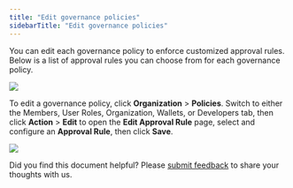 ```yaml
---
title: "Edit governance policies"
sidebarTitle: "Edit governance policies"
---
```


You can edit each governance policy to enforce customized approval rules. Below is a list of approval rules you can choose from for each governance policy.


<img src="/en/images/organization/org4.svg" className="diagram"/>

To edit a governance policy, click **Organization** > **Policies**. Switch to either the Members, User Roles, Organization, Wallets, or Developers tab, then click **Action** > **Edit** to open the **Edit Approval Rule** page, select and configure an **Approval Rule**, then click **Save**.

<img src="/en/images/organization/org8.png" className="screenshot_full_screen"/>

<Tip>Did you find this document helpful? Please [submit feedback](https://forms.zohopublic.com/cobo/form/DocumentFeedbackForm/formperma/QvLOhxJv1_JMsJ-1dleZ8Itb_7rzN-LtgvsDdxosoVI) to share your thoughts with us.</Tip>